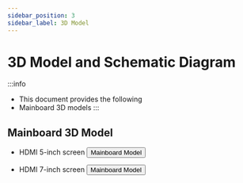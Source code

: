 ```yaml
---
sidebar_position: 3
sidebar_label: 3D Model
---
```


# 3D Model and Schematic Diagram

:::info
* This document provides the following
* Mainboard 3D models
:::

## Mainboard 3D Model
* HDMI 5-inch screen
    <Button variant="contained" disableElevation component="a" rel="noopener" href="https://cdn.mellow.klipper.cn/STEP/FLY-new5-HDMI.step">Mainboard Model</Button>

* HDMI 7-inch screen
    <Button variant="contained" disableElevation component="a" rel="noopener" href="https://cdn.mellow.klipper.cn/STEP/FLY-new7-HDMI.step">Mainboard Model</Button>
